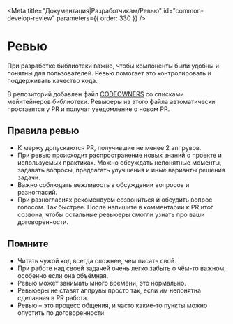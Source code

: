 
<Meta
  title="Документация|Разработчикам/Ревью"
  id="common-develop-review"
  parameters={{ order: 330 }}
/>

# Ревью

При разработке библиотеки важно, чтобы компоненты были удобны и понятны для пользователей. Ревью помогает это контролировать и поддерживать качество кода.

В репозиторий добавлен файл [CODEOWNERS](https://github.com/gazprom-neft/consta-uikit/blob/master/.github/CODEOWNERS) со списками мейнтейнеров библиотеки. Ревьюеры из этого файла автоматически проставятся у PR и получат уведомление о новом PR.

## Правила ревью

- К мержу допускаются PR, получившие не менее 2 аппрувов.
- При ревью происходит распространение новых знаний о проекте и используемых практиках. Можно обсуждать непонятные моменты, задавать вопросы, предлагать улучшения и иные варианты решения задачи.
- Важно соблюдать вежливость в обсуждении вопросов и разногласий.
- При разногласиях рекомендуем созвониться и обсудить вопрос голосом. Так быстрее. После напишите в комментарии к PR итог созвона, чтобы остальные ревьюеры смогли узнать про ваши договоренности.

## Помните

- Читать чужой код всегда сложнее, чем писать свой.
- При работе над своей задачей очень легко забыть о чём-то важном, особенно если она объёмная.
- Ревью может занимать много времени, это нормально.
- Ревьюеры не ставят аппрувы просто так, если им непонятна сделанная в PR работа.
- Ревью – это процесс общения, и часто какие-то пункты можно опустить по договоренности.
